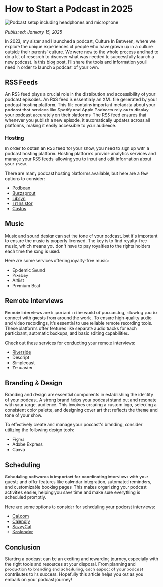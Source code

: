 
# How to Start a Podcast in 2025
![Podcast setup including headphones and microphone](https://raw.githubusercontent.com/Cool-Runningz/culture-in-between/refs/heads/main/public/images/blog/podcast-setup.jpg)

_Published: January 15, 2025_

In 2023, my sister and I launched a podcast, Culture In Between, where we explore the unique experiences of people who have grown up in a culture outside their parents' culture. 
We were new to the whole process and had to do a lot of research to discover what was needed to successfully launch a new podcast. In this blog post, I’ll share the tools and information you’ll need in order to launch a podcast of your own.

## RSS Feeds
An RSS feed plays a crucial role in the distribution and accessibility of your podcast episodes. An RSS feed is essentially an XML file generated by your podcast hosting platform. 
This file contains important metadata about your podcast that services like Spotify and Apple Podcasts rely on to display your podcast accurately on their platforms. 
The RSS feed ensures that whenever you publish a new episode, it automatically updates across all platforms, making it easily accessible to your audience.

### Hosting
In order to obtain an RSS feed for your show, you need to sign up with a podcast hosting platform. Hosting platforms provide analytics services and manage your RSS feeds, allowing you to input and edit information about your show.

There are many podcast hosting platforms available, but here are a few options to consider:
- [Podbean](https://www.podbean.com/)
- [Buzzsprout](https://www.buzzsprout.com/)
- [Libsyn](https://libsyn.com/)
- [Transistor](https://transistor.fm/)
- [Castos](https://castos.com/)


## Music
Music and sound design can set the tone of your podcast, but it's important to ensure the music is properly licensed. The key is to find royalty-free music, which means you don't have to pay royalties to the rights holders each time the song is used.

Here are some services offering royalty-free music:
- Epidemic Sound
- Pixabay
- Artlist
- Premium Beat


## Remote Interviews
Remote interviews are important in the world of podcasting, allowing you to connect with guests from around the world. To ensure high-quality audio and video recordings, it's essential to use reliable remote recording tools. These platforms offer features like separate audio tracks for each participant, automatic backups, and basic editing capabilities.

Check out these services for conducting your remote interviews:
- [Riverside](https://riverside.fm/?via=cultureinbetween)
- Descript
- Simplecast
- Zencaster


## Branding & Design

Branding and design are essential components in establishing the identity of your podcast. A strong brand helps your podcast stand out and resonate with your target audience. This involves creating a custom logo, selecting a consistent color palette, and designing cover art that reflects the theme and tone of your show.

To effectively create and manage your podcast's branding, consider utilizing the following design tools:
- Figma
- Adobe Express
- Canva


## Scheduling

Scheduling softwares is important for coordinating interviews with your guests and offer features like calendar integration, automated reminders, and customizable booking pages. This makes organizing your podcast activities easier, helping you save time and make sure everything is scheduled promptly.

Here are some options to consider for scheduling your podcast interviews:
- [Cal.com](https://cal.com/)
- [Calendly](https://calendly.com/)
- [SavvyCal](https://savvycal.com/)
- [Koalender](https://koalendar.com/)


## Conclusion
Starting a podcast can be an exciting and rewarding journey, especially with the right tools and resources at your disposal. From planning and production to branding and scheduling, each aspect of your podcast contributes to its success. Hopefully this article helps you out as you embark on your podcast journey!